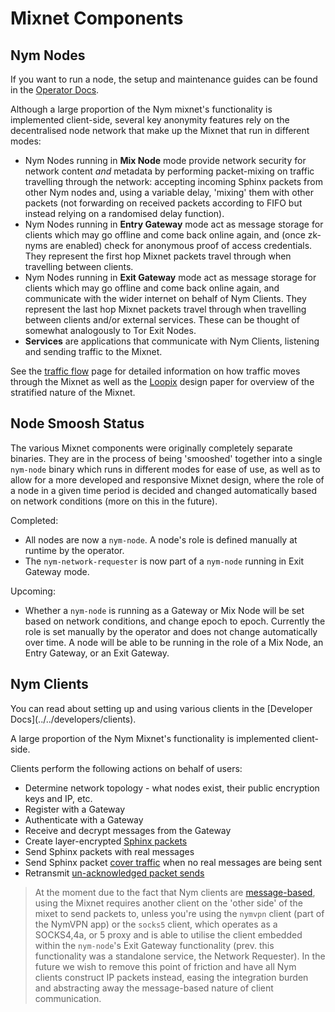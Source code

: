 
# Mixnet Components

## Nym Nodes

<Callout type="info" emoji="ℹ️">

If you want to run a node, the setup and maintenance guides can be found in the [Operator Docs](../../../operators/introduction).

</Callout>

Although a large proportion of the Nym mixnet's functionality is implemented client-side, several key anonymity features rely on the decentralised node network that make up the Mixnet that run in different modes:

* Nym Nodes running in **Mix Node** mode provide network security for network content _and_ metadata by performing packet-mixing on traffic travelling through the network: accepting incoming Sphinx packets from other Nym nodes and, using a variable delay, 'mixing' them with other packets (not forwarding on received packets according to FIFO but instead relying on a randomised delay function).
* Nym Nodes running in **Entry Gateway** mode act as message storage for clients which may go offline and come back online again, and (once zk-nyms are enabled) check for anonymous proof of access credentials. They represent the first hop Mixnet packets travel through when travelling between clients.
* Nym Nodes running in **Exit Gateway** mode act as message storage for clients which may go offline and come back online again, and communicate with the wider internet on behalf of Nym Clients. They represent the last hop Mixnet packets travel through when travelling between clients and/or external services. These can be thought of somewhat analogously to Tor Exit Nodes.
* **Services** are applications that communicate with Nym Clients, listening and sending traffic to the Mixnet.

See the [traffic flow](../traffic) page for detailed information on how traffic moves through the Mixnet as well as the [Loopix](https://arxiv.org/pdf/1703.00536) design paper for overview of the stratified nature of the Mixnet.

## Node Smoosh Status
The various Mixnet components were originally completely separate binaries. They are in the process of being 'smooshed' together into a single `nym-node` binary which runs in different modes for ease of use, as well as to allow for a more developed and responsive Mixnet design, where the role of a node in a given time period is decided and changed automatically based on network conditions (more on this in the future).

Completed:
* All nodes are now a `nym-node`. A node's role is defined manually at runtime by the operator.
* The `nym-network-requester` is now part of a `nym-node` running in Exit Gateway mode.

Upcoming:
* Whether a `nym-node` is running as a Gateway or Mix Node will be set based on network conditions, and change epoch to epoch. Currently the role is set manually by the operator and does not change automatically over time. A node will be able to be running in the role of a Mix Node, an Entry Gateway, or an Exit Gateway.

## Nym Clients

<Callout type="info" emoji="ℹ️">
  You can read about setting up and using various clients in the [Developer Docs](../../developers/clients).
</Callout>

A large proportion of the Nym Mixnet's functionality is implemented client-side.

Clients perform the following actions on behalf of users:

* Determine network topology - what nodes exist, their public encryption keys and IP, etc.
* Register with a Gateway
* Authenticate with a Gateway
* Receive and decrypt messages from the Gateway
* Create layer-encrypted [Sphinx packets](../cryptography/sphinx)
* Send Sphinx packets with real messages
* Send Sphinx packet [cover traffic](../concepts/cover-traffic) when no real messages are being sent
* Retransmit [un-acknowledged packet sends](../traffic/acks)

> At the moment due to the fact that Nym clients are [message-based](../../developers/concepts/messages), using the Mixnet requires another client on the 'other side' of the mixet to send packets to, unless you're using the `nymvpn` client (part of the NymVPN app) or the `socks5` client, which operates as a SOCKS4,4a, or 5 proxy and is able to utilise the client embedded within the `nym-node`'s Exit Gateway functionality (prev. this functionality was a standalone service, the Network Requester). In the future we wish to remove this point of friction and have all Nym clients construct IP packets instead, easing the integration burden and abstracting away the message-based nature of client communication.
